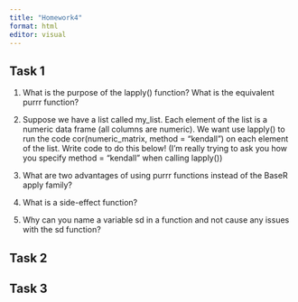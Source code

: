 ```yaml
---
title: "Homework4"
format: html
editor: visual
---
```


## Task 1
1. What is the purpose of the lapply() function? What is the equivalent purrr function?


2. Suppose we have a list called my_list. Each element of the list is a numeric data frame (all columns are numeric). We want use lapply() to run the code cor(numeric_matrix, method = "kendall") on each element of the list. Write code to do this below! (I’m really trying to ask you how you specify method = "kendall" when calling lapply())


3. What are two advantages of using purrr functions instead of the BaseR apply family?


4. What is a side-effect function?


5. Why can you name a variable sd in a function and not cause any issues with the sd function?




## Task 2


## Task 3